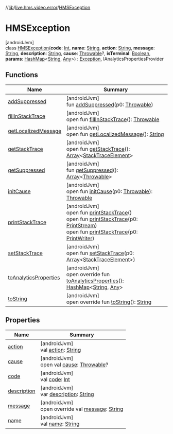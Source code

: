 //[lib](/api-reference/android/v2/home/content)/[live.hms.video.error](../index)/[HMSException](index)

# HMSException

[androidJvm]\
class [HMSException](index)(**code**: [Int](https://kotlinlang.org/api/latest/jvm/stdlib/kotlin/-int/index.html), **name**: [String](https://kotlinlang.org/api/latest/jvm/stdlib/kotlin/-string/index.html), **action**: [String](https://kotlinlang.org/api/latest/jvm/stdlib/kotlin/-string/index.html), **message**: [String](https://kotlinlang.org/api/latest/jvm/stdlib/kotlin/-string/index.html), **description**: [String](https://kotlinlang.org/api/latest/jvm/stdlib/kotlin/-string/index.html), **cause**: [Throwable](https://kotlinlang.org/api/latest/jvm/stdlib/kotlin/-throwable/index.html)?, **isTerminal**: [Boolean](https://kotlinlang.org/api/latest/jvm/stdlib/kotlin/-boolean/index.html), **params**: [HashMap](https://kotlinlang.org/api/latest/jvm/stdlib/kotlin.collections/-hash-map/index.html)<[String](https://kotlinlang.org/api/latest/jvm/stdlib/kotlin/-string/index.html), [Any](https://kotlinlang.org/api/latest/jvm/stdlib/kotlin/-any/index.html)>) : [Exception](https://developer.android.com/reference/kotlin/java/lang/Exception.html), IAnalyticsPropertiesProvider

## Functions

| Name                                                              | Summary                                                                                                                                                                                                                                                                                                                                                                                                                                     |
| ----------------------------------------------------------------- | ------------------------------------------------------------------------------------------------------------------------------------------------------------------------------------------------------------------------------------------------------------------------------------------------------------------------------------------------------------------------------------------------------------------------------------------- |
| [addSuppressed](index#282858770%2FFunctions%2F-1973928616)        | [androidJvm]<br />fun [addSuppressed](index#282858770%2FFunctions%2F-1973928616)(p0: [Throwable](https://kotlinlang.org/api/latest/jvm/stdlib/kotlin/-throwable/index.html))                                                                                                                                                                                                                                                                |
| [fillInStackTrace](index#-1102069925%2FFunctions%2F-1973928616)   | [androidJvm]<br />open fun [fillInStackTrace](index#-1102069925%2FFunctions%2F-1973928616)(): [Throwable](https://kotlinlang.org/api/latest/jvm/stdlib/kotlin/-throwable/index.html)                                                                                                                                                                                                                                                        |
| [getLocalizedMessage](index#1043865560%2FFunctions%2F-1973928616) | [androidJvm]<br />open fun [getLocalizedMessage](index#1043865560%2FFunctions%2F-1973928616)(): [String](https://kotlinlang.org/api/latest/jvm/stdlib/kotlin/-string/index.html)                                                                                                                                                                                                                                                            |
| [getStackTrace](index#2050903719%2FFunctions%2F-1973928616)       | [androidJvm]<br />open fun [getStackTrace](index#2050903719%2FFunctions%2F-1973928616)(): [Array](https://kotlinlang.org/api/latest/jvm/stdlib/kotlin/-array/index.html)<[StackTraceElement](https://developer.android.com/reference/kotlin/java/lang/StackTraceElement.html)>                                                                                                                                                              |
| [getSuppressed](index#672492560%2FFunctions%2F-1973928616)        | [androidJvm]<br />fun [getSuppressed](index#672492560%2FFunctions%2F-1973928616)(): [Array](https://kotlinlang.org/api/latest/jvm/stdlib/kotlin/-array/index.html)<[Throwable](https://kotlinlang.org/api/latest/jvm/stdlib/kotlin/-throwable/index.html)>                                                                                                                                                                                  |
| [initCause](index#-418225042%2FFunctions%2F-1973928616)           | [androidJvm]<br />open fun [initCause](index#-418225042%2FFunctions%2F-1973928616)(p0: [Throwable](https://kotlinlang.org/api/latest/jvm/stdlib/kotlin/-throwable/index.html)): [Throwable](https://kotlinlang.org/api/latest/jvm/stdlib/kotlin/-throwable/index.html)                                                                                                                                                                      |
| [printStackTrace](index#-1769529168%2FFunctions%2F-1973928616)    | [androidJvm]<br />open fun [printStackTrace](index#-1769529168%2FFunctions%2F-1973928616)()<br />open fun [printStackTrace](index#1841853697%2FFunctions%2F-1973928616)(p0: [PrintStream](https://developer.android.com/reference/kotlin/java/io/PrintStream.html))<br />open fun [printStackTrace](index#1175535278%2FFunctions%2F-1973928616)(p0: [PrintWriter](https://developer.android.com/reference/kotlin/java/io/PrintWriter.html)) |
| [setStackTrace](index#2135801318%2FFunctions%2F-1973928616)       | [androidJvm]<br />open fun [setStackTrace](index#2135801318%2FFunctions%2F-1973928616)(p0: [Array](https://kotlinlang.org/api/latest/jvm/stdlib/kotlin/-array/index.html)<[StackTraceElement](https://developer.android.com/reference/kotlin/java/lang/StackTraceElement.html)>)                                                                                                                                                            |
| [toAnalyticsProperties](to-analytics-properties)                  | [androidJvm]<br />open override fun [toAnalyticsProperties](to-analytics-properties)(): [HashMap](https://kotlinlang.org/api/latest/jvm/stdlib/kotlin.collections/-hash-map/index.html)<[String](https://kotlinlang.org/api/latest/jvm/stdlib/kotlin/-string/index.html), [Any](https://kotlinlang.org/api/latest/jvm/stdlib/kotlin/-any/index.html)>                                                                                       |
| [toString](to-string)                                             | [androidJvm]<br />open override fun [toString](to-string)(): [String](https://kotlinlang.org/api/latest/jvm/stdlib/kotlin/-string/index.html)                                                                                                                                                                                                                                                                                               |

## Properties

| Name                                                 | Summary                                                                                                                                                                  |
| ---------------------------------------------------- | ------------------------------------------------------------------------------------------------------------------------------------------------------------------------ |
| [action](action)                                     | [androidJvm]<br />val [action](action): [String](https://kotlinlang.org/api/latest/jvm/stdlib/kotlin/-string/index.html)                                                 |
| [cause](index#1757579046%2FProperties%2F-1973928616) | [androidJvm]<br />open val [cause](index#1757579046%2FProperties%2F-1973928616): [Throwable](https://kotlinlang.org/api/latest/jvm/stdlib/kotlin/-throwable/index.html)? |
| [code](code)                                         | [androidJvm]<br />val [code](code): [Int](https://kotlinlang.org/api/latest/jvm/stdlib/kotlin/-int/index.html)                                                           |
| [description](description)                           | [androidJvm]<br />var [description](description): [String](https://kotlinlang.org/api/latest/jvm/stdlib/kotlin/-string/index.html)                                       |
| [message](message)                                   | [androidJvm]<br />open override val [message](message): [String](https://kotlinlang.org/api/latest/jvm/stdlib/kotlin/-string/index.html)                                 |
| [name](name)                                         | [androidJvm]<br />val [name](name): [String](https://kotlinlang.org/api/latest/jvm/stdlib/kotlin/-string/index.html)                                                     |
